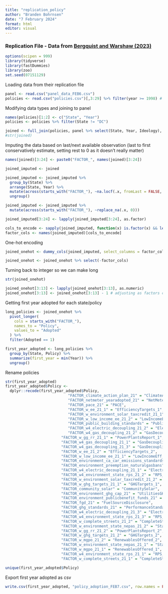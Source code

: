 ```yaml
---
title: "replication_policy"
author: "Branden Bohrnsen"
date: "7 February 2024"
format: html
editor: visual
---
```


### Replication File - Data from [Bergquist and Warshaw (2023)](https://www.nature.com/articles/s41467-023-40560-y)

```r
options(scipen = 999)
library(tidyverse)
library(fastDummies)
library(zoo)
set.seed(07151129)
```

Loading data from their replication file

```r
panel <- read.csv("panel_data_FEB6.csv")
policies <- read.csv("policies.csv")[,3:29] %>% filter(year >= 1998) # Bergquist & Warshaw 2023
```

Modifying data types and joining to panel

```r
names(policies)[1:2] <- c("State", "Year")
policies <- policies %>% filter(State != "DC")

joined <- full_join(policies, panel %>% select(State, Year, Ideology), by = join_by(State, Year))
#str(joined)
```

Imputing the data based on last/next available observation (last to first conservatively estimate, setting rest to 0 as it doesn't really matter)

```r
names(joined)[3:24] <- paste0("FACTOR_", names(joined)[3:24])

joined_imputed <- joined

joined_imputed <- joined_imputed %>%
  group_by(State) %>%
  arrange(State, Year) %>%
  mutate(across(starts_with("FACTOR_"), ~na.locf(.x, fromLast = FALSE, na.rm = FALSE))) %>%
  ungroup()

joined_imputed <- joined_imputed %>%
  mutate(across(starts_with("FACTOR_"), ~replace_na(.x, 0)))

joined_imputed[3:24] <- lapply(joined_imputed[3:24], as.factor)

cols_to_encode <- sapply(joined_imputed, function(x) is.factor(x) && length(unique(x)) > 2)
factor_cols <- names(joined_imputed)[cols_to_encode]
```

One-hot encoding

```r
joined_onehot <- dummy_cols(joined_imputed, select_columns = factor_cols, remove_first_dummy = TRUE)

joined_onehot <- joined_onehot %>% select(-factor_cols)
```

Turning back to integer so we can make long

```r
str(joined_onehot)

joined_onehot[3:13] <- lapply(joined_onehot[3:13], as.numeric)
joined_onehot[3:13] <- joined_onehot[3:13] - 1 # adjusting as factors coerce to 1 and 2
```

Getting first year adopted for each state/policy

```r
long_policies <- joined_onehot %>%
  pivot_longer(
    cols = starts_with("FACTOR_"),
    names_to = "Policy",
    values_to = "Adopted"
  ) %>%
  filter(Adopted == 1) 

first_year_adopted <- long_policies %>%
  group_by(State, Policy) %>%
  summarize(first_year = min(Year)) %>%
  ungroup()
```

Rename policies

```r
str(first_year_adopted)
first_year_adopted$Policy <- 
  dplyr::recode(first_year_adopted$Policy,
                            "FACTOR_climate_action_plan_21" = "ClimateActionPlan",
                            "FACTOR_netmeter_yearadopted_21" = "NetMeter",
                            "FACTOR_pace_21" = "PACE",
                            "FACTOR_w_ee_21_1" = "EfficiencyTargets_1",
                            "FACTOR_w_environment_solar_taxcredit_21_1" = "ResSolarTaxCredit_1",
                            "FACTOR_w_low_income_ee_21_2" = "LowIncomeEff_2",
                            "FACTOR_public_building_standards" = "PublicBuildingStandards",
                            "FACTOR_w4_electric_decoupling_21_2" = "ElectricDecoupling_2",
                            "FACTOR_w4_gas_decoupling_21_2" = "GasDecoupling_2",
                         "FACTOR_w_gg_rr_21_1" = "PowerPlantsReport_1",
                         "FACTOR_w4_gas_decoupling_21_1" = "GasDecoupling_1",
                         "FACTOR_w4_gas_decoupling_21_3" = "GasDecoupling_3",
                         "FACTOR_w_ee_21_2" = "EfficiencyTargets_2",
                         "FACTOR_w_low_income_ee_21_1" = "LowIncomeEff_1",
                         "FACTOR_environment_ca_car_emissions_standards_21" = "CACarStandards",
                         "FACTOR_environment_preemption_naturalgasbans" = "ProhibitGasHookupBans",
                         "FACTOR_w4_electric_decoupling_21_1" = "ElectricDecoupling_1",
                         "FACTOR_w4_environment_state_rps_21_2" = "RPS_2",
                         "FACTOR_w_environment_solar_taxcredit_21_2" = "ResSolarTaxCredit_2",
                         "FACTOR_w_ghg_targets_21_1" = "GHGTargets_1",
                         "FACTOR_community_solar" = "CommunitySolar",
                         "FACTOR_environment_ghg_cap_21" = "UtilitiesGHGCap",
                         "FACTOR_environment_publicbenefit_funds_21" = "PublicBenefitFunds",
                         "FACTOR_fgd_21" = "FuelSourceDisclosure",
                         "FACTOR_ghg_standards_21" = "PerformanceStandards",
                         "FACTOR_w4_electric_decoupling_21_3" = "ElectricDecoupling_3",
                         "FACTOR_w4_environment_state_rps_21_3" = "RPS_3",
                         "FACTOR_w_complete_streets_21_2" = "CompleteStreets_2",
                         "FACTOR_w_environment_state_nepas_21_2" = "StateNEPA_2",
                         "FACTOR_w_gg_rr_21_2" = "PowerPlantsReport_2",
                         "FACTOR_w_ghg_targets_21_2" = "GHGTargets_2",
                         "FACTOR_w_mgpo_21_2" = "RenewablesOffered_2",
                         "FACTOR_w_environment_state_nepas_21_1" = "StateNEPA_1",
                         "FACTOR_w_mgpo_21_1" = "RenewablesOffered_1",
                         "FACTOR_w4_environment_state_rps_21_1" = "RPS_1",
                         "FACTOR_w_complete_streets_21_1" = "CompleteStreets_1")

unique(first_year_adopted$Policy)
```

Export first year adopted as csv

```r
write.csv(first_year_adopted, "policy_adoption_FEB7.csv", row.names = FALSE)
```

